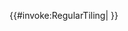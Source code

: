 <templatestyles src="模板樣式色塊圖/style.css" /><templatestyles src="元素週期表/styles.css" /><includeonly>{{#invoke:RegularTiling|{{{function}}} }}</includeonly><noinclude>{{模板樣式色塊圖|function=simple_regular_tile|width=300px|type=六角
|yellow, red,  blue,yellow,   red
|red,   blue,yellow,   red,  blue,yellow
|yellow, red,  blue,yellow,   red
|red,   blue,yellow,   red,  blue,yellow
|yellow, red,  blue,yellow,   red
}}{{doc}}</noinclude>